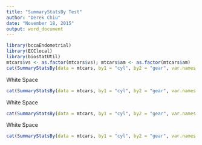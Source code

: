 ```yaml
---
title: "SummaryStatsBy Test"
author: "Derek Chiu"
date: "November 18, 2015"
output: word_document
---
```


```r
library(bccaEndometrial)
library(ECClocal)
library(biostatUtil)
mtcars$vs <- as.factor(mtcars$vs); mtcars$am <- as.factor(mtcars$am)
cat(SummaryStatsBy(data = mtcars, by1 = "cyl", by2 = "gear", var.names = c("mpg", "qsec")))
```

White Space

```r
cat(SummaryStatsBy(data = mtcars, by1 = "cyl", by2 = "gear", var.names = c("mpg")))
```

White Space

```r
cat(SummaryStatsBy(data = mtcars, by1 = "cyl", by2 = "gear", var.names = c("mpg", "vs", "qsec", "am")))
```

White Space

```r
cat(SummaryStatsBy(data = mtcars, by1 = "cyl", by2 = "gear", var.names = c("vs", "qsec")))
```

